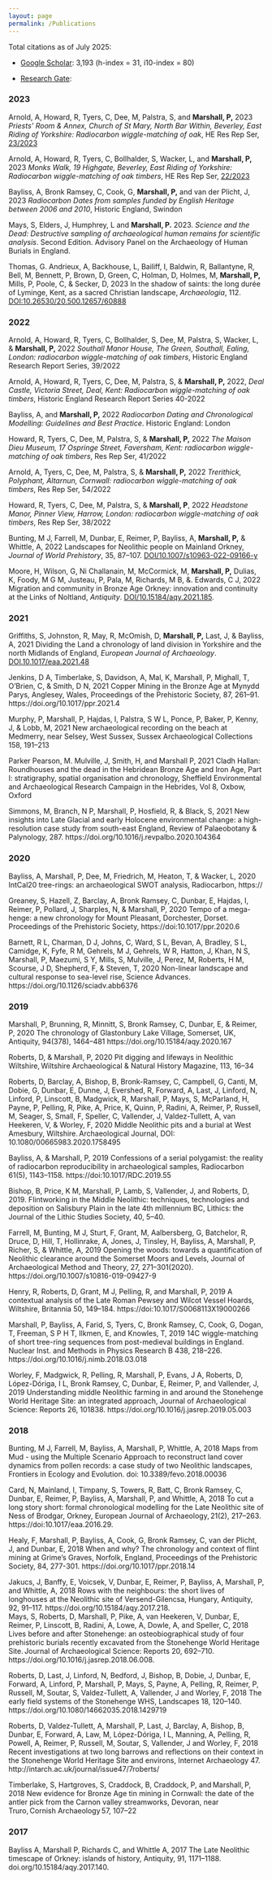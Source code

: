 ```yaml
---
layout: page
permalink: /Publications
---
```

Total citations as of July 2025:

- [Google Scholar](https://scholar.google.com/citations?user=6umhXIcAAAAJ&hl=en): 3,193 (h-index = 31, i10-index = 80)

- [Research Gate](https://www.researchgate.net/profile/Peter-Marshall-8):

### 2023
Arnold, A, Howard, R, Tyers, C, Dee, M, Palstra, S, and **Marshall, P,** 2023 *Priests’ Room & Annex, Church of St Mary, North Bar Within, Beverley, East Riding of Yorkshire: Radiocarbon wiggle-matching of oak*, HE Res Rep Ser, [23/2023](https://historicengland.org.uk/research/results/reports/23-2023)

Arnold, A, Howard, R, Tyers, C, Bollhalder, S, Wacker, L, and **Marshall, P,** 2023 *Monks Walk, 19 Highgate, Beverley, East Riding of Yorkshire: Radiocarbon wiggle-matching of oak timbers*, HE Res Rep Ser, [22/2023](https://historicengland.org.uk/research/results/reports/22-2023)

Bayliss, A, Bronk Ramsey, C, Cook, G, **Marshall, P,** and van der Plicht, J, 2023 *Radiocarbon Dates from samples funded by English Heritage between 2006 and 2010*, Historic England, Swindon  

Mays, S, Elders, J, Humphrey, L and **Marshall, P.** 2023. *Science and the Dead: Destructive sampling of archaeological human remains for scientific analysis*. Second Edition. Advisory Panel on the Archaeology of Human Burials in England.

Thomas, G. Andrieux, A, Backhouse, L, Bailiff, I, Baldwin, R, Ballantyne, R, Bell, M, Bennett, P, Brown, D, Green, C, Holman, D, Holmes, M, **Marshall, P,** Mills, P, Poole, C, & Secker, D, 2023 In the shadow of saints: the long durée of Lyminge, Kent, as a sacred Christian landscape, *Archaeologia*, 112. [DOI:10.26530/20.500.12657/60888](https://doi.org/10.26530/20.500.12657/60888)

### 2022
Arnold, A, Howard, R, Tyers, C, Bollhalder, S, Dee, M, Palstra, S, Wacker, L, & **Marshall, P,** 2022 *Southall Manor House, The Green, Southall, Ealing, London: radiocarbon wiggle-matching of oak timbers*, Historic England Research Report Series, 39/2022 

Arnold, A, Howard, R, Tyers, C, Dee, M, Palstra, S, & **Marshall, P,** 2022, *Deal Castle, Victoria Street, Deal, Kent: Radiocarbon wiggle-matching of oak timbers*, Historic England Research Report Series 40-2022 

Bayliss, A, and **Marshall, P,** 2022 *Radiocarbon Dating and Chronological Modelling: Guidelines and Best Practice*. Historic England: London  

Howard, R, Tyers, C, Dee, M, Palstra, S, & **Marshall, P,** 2022 *The Maison Dieu Museum, 17 Ospringe Street, Faversham, Kent: radiocarbon wiggle-matching of oak timbers*, Res Rep Ser, 41/2022 

Arnold, A, Tyers, C, Dee, M, Palstra, S, & **Marshall, P,** 2022 *Trerithick, Polyphant, Altarnun, Cornwall: radiocarbon wiggle-matching of oak timbers*, Res Rep Ser, 54/2022 

Howard, R, Tyers, C, Dee, M, Palstra, S, & **Marshall, P**, 2022 *Headstone Manor, Pinner View, Harrow, London: radiocarbon wiggle-matching of oak timbers*, Res Rep Ser, 38/2022 

Bunting, M J, Farrell, M, Dunbar, E, Reimer, P, Bayliss, A, **Marshall, P,** & Whittle, A, 2022 Landscapes for Neolithic people on Mainland Orkney, *Journal of World Prehistory*, 35, 87–107. [DOI/10.1007/s10963-022-09166-y](https://doi.org/10.1007/s10963-022-09166-y)
   
Moore, H, Wilson, G, Ni Challanain, M, McCormick, M, **Marshall, P,** Dulias, K, Foody, M G M, Justeau, P, Pala, M, Richards, M B, &. Edwards, C J, 2022 Migration and community in Bronze Age Orkney: innovation and continuity at the Links of Noltland, *Antiquity*. [DOI/10.15184/aqy.2021.185](https://doi.org/10.15184/aqy.2021.185).<span class="__dimensions_badge_embed__" data-doi="10.15184/aqy.2021.185" data-style="large_rectangle"></span> <div data-badge-popover="right" data-badge-type="1" data-doi="10.15184/aqy.2021.185" data-hide-no-mentions="true" class="altmetric-embed"></div>
   
### 2021
Griffiths, S, Johnston, R, May, R, McOmish, D, **Marshall, P,** Last, J, & Bayliss, A, 2021 Dividing the Land a chronology of land division in Yorkshire and the north Midlands of England, *European Journal of Archaeology*. [DOI.10.1017/eaa.2021.48](https://doi.org/10.1017/eaa.2021.48)

Jenkins, D A, Timberlake, S, Davidson, A, Mal, K, Marshall, P, Mighall, T, O'Brien, C, & Smith, D N, 2021 Copper Mining in the Bronze Age at Mynydd Parys, Anglesey, Wales, Proceedings of the Prehistoric Society, 87, 261–91. https://doi.org/10.1017/ppr.2021.4 

Murphy, P, Marshall, P, Hajdas, I, Palstra, S W L, Ponce, P, Baker, P, Kenny, J, & Lobb, M, 2021 New archaeological recording on the beach at Medmerry, near Selsey, West Sussex, Sussex Archaeological Collections 158, 191–213 

Parker Pearson, M. Mulville, J, Smith, H, and Marshall P, 2021 Cladh Hallan: Roundhouses and the dead in the Hebridean Bronze Age and Iron Age, Part I: stratigraphy, spatial organisation and chronology, Sheffield Environmental and Archaeological Research Campaign in the Hebrides, Vol 8, Oxbow, Oxford 

Simmons, M, Branch, N P, Marshall, P, Hosfield, R, & Black, S, 2021 New insights into Late Glacial and early Holocene environmental change: a high-resolution case study from south-east England, Review of Palaeobotany & Palynology, 287. https://doi.org/10.1016/j.revpalbo.2020.104364  

### 2020
Bayliss, A, Marshall, P, Dee, M, Friedrich, M, Heaton, T, & Wacker, L, 2020 IntCal20 tree-rings: an archaeological SWOT analysis, Radiocarbon, https:// 

Greaney, S, Hazell, Z, Barclay, A, Bronk Ramsey, C, Dunbar, E, Hajdas, I, Reimer, P, Pollard, J, Sharples, N, & Marshall, P, 2020 Tempo of a mega-henge: a new chronology for Mount Pleasant, Dorchester, Dorset. Proceedings of the Prehistoric Society, https://doi:10.1017/ppr.2020.6 

Barnett, R L, Charman, D J, Johns, C, Ward, S L, Bevan, A, Bradley, S L, Camidge, K, Fyfe, R M, Gehrels, M J, Gehrels, W R, Hatton, J, Khan, N S, Marshall, P, Maezumi, S Y, Mills, S, Mulville, J, Perez, M, Roberts, H M, Scourse, J D, Shepherd, F, & Steven, T, 2020 Non-linear landscape and cultural response to sea-level rise, Science Advances. https://doi.org/10.1126/sciadv.abb6376 

### 2019
Marshall, P, Brunning, R, Minnitt, S, Bronk Ramsey, C, Dunbar, E, & Reimer, P, 2020 The chronology of Glastonbury Lake Village, Somerset, UK, Antiquity, 94(378), 1464–481 https://doi.org/10.15184/aqy.2020.167 

Roberts, D, & Marshall, P, 2020 Pit digging and lifeways in Neolithic Wiltshire, Wiltshire Archaeological & Natural History Magazine, 113, 16–34 

Roberts, D, Barclay, A, Bishop, B, Bronk-Ramsey, C, Campbell, G, Canti, M, Dobie, G, Dunbar, E, Dunne, J, Evershed, R, Forward, A, Last, J, Linford, N, Linford, P, Linscott, B, Madgwick, R, Marshall, P, Mays, S, McParland, H, Payne, P, Pelling, R, Pike, A, Price, K, Quinn, P, Radini, A, Reimer, P, Russell, M, Seager, S, Small, F, Speller, C, Vallender, J, Valdez-Tullett, A, van Heekeren, V, & Worley, F, 2020 Middle Neolithic pits and a burial at West Amesbury, Wiltshire. Archaeological Journal, DOI: 10.1080/00665983.2020.1758495  

Bayliss, A, & Marshall, P, 2019 Confessions of a serial polygamist: the reality of radiocarbon reproducibility in archaeological samples, Radiocarbon 61(5), 1143–1158. https://doi:10.1017/RDC.2019.55 

Bishop, B, Price, K M, Marshall, P, Lamb, S, Vallender, J, and Roberts, D, 2019. Flintworking in the Middle Neolithic: techniques, technologies and deposition on Salisbury Plain in the late 4th millennium BC, Lithics: the Journal of the Lithic Studies Society, 40, 5–40. 

Farrell, M, Bunting, M J, Sturt, F, Grant, M, Aalbersberg, G, Batchelor, R, Druce, D, Hill, T, Hollinrake, A, Jones, J, Tinsley, H, Bayliss, A, Marshall, P, Richer, S, & Whittle, A, 2019 Opening the woods: towards a quantification of Neolithic clearance around the Somerset Moors and Levels, Journal of Archaeological Method and Theory, 27, 271–301(2020).  https://doi.org/10.1007/s10816-019-09427-9 

Henry, R, Roberts, D, Grant, M J, Pelling, R, and Marshall, P, 2019 A contextual analysis of the Late Roman Pewsey and Wilcot Vessel Hoards, Wiltshire, Britannia 50, 149–184. https://doi:10.1017/S0068113X19000266  

Marshall, P, Bayliss, A, Farid, S, Tyers, C, Bronk Ramsey, C, Cook, G, Dogan, T, Freeman, S P H T, Ilkmen, E, and Knowles, T, 2019 14C wiggle-matching of short tree-ring sequences from post-medieval buildings in England. Nuclear Inst. and Methods in Physics Research B 438, 218–226. https://doi.org/10.1016/j.nimb.2018.03.018 

Worley, F, Madgwick, R, Pelling, R, Marshall, P, Evans, J A, Roberts, D, López-Dóriga, I L, Bronk Ramsey, C, Dunbar, E, Reimer, P, and Vallender, J, 2019 Understanding middle Neolithic farming in and around the Stonehenge World Heritage Site: an integrated approach, Journal of Archaeological Science: Reports 26, 101838. https://doi.org/10.1016/j.jasrep.2019.05.003  

### 2018
Bunting, M J, Farrell, M, Bayliss, A, Marshall, P, Whittle, A, 2018 Maps from Mud - using the Multiple Scenario Approach to reconstruct land cover dynamics from pollen records: a case study of two Neolithic landscapes, Frontiers in Ecology and Evolution. doi: 10.3389/fevo.2018.00036 

Card, N, Mainland, I, Timpany, S, Towers, R, Batt, C, Bronk Ramsey, C, Dunbar, E, Reimer, P, Bayliss, A, Marshall, P, and Whittle, A, 2018 To cut a long story short: formal chronological modelling for the Late Neolithic site of Ness of Brodgar, Orkney, European Journal of Archaeology, 21(2), 217–263. https://doi:10.1017/eaa.2016.29. <div data-badge-type='donut' class='altmetric-embed' data-badge-popover='left' data-doi='110.1017/eaa.2016.29'></div> 

Healy, F, Marshall, P, Bayliss, A, Cook, G, Bronk Ramsey, C, van der Plicht, J, and Dunbar, E, 2018 When and why? The chronology and context of flint mining at Grime’s Graves, Norfolk, England, Proceedings of the Prehistoric Society, 84, 277-301.  https://doi.org/10.1017/ppr.2018.14 

Jakucs, J, Banffy, E, Voicsek, V, Dunbar, E, Reimer, P, Bayliss, A, Marshall, P, and Whittle, A, 2018 Rows with the neighbours: the short lives of longhouses at the Neolithic site of Versend-Gilencsa, Hungary, Antiquity, 92, 91–117.  https://doi.org/10.15184/aqy.2017.218. <span class="__dimensions_badge_embed__" data-doi="10.15184/aqy.2017.218" data-style="large_rectangle"></span> <div data-badge-popover="right" data-badge-type="1" data-doi="10.15184/aqy.2017.218" data-hide-no-mentions="true" class="altmetric-embed"></div> 

Mays, S, Roberts, D, Marshall, P, Pike, A, van Heekeren, V, Dunbar, E, Reimer, P, Linscott, B, Radini, A, Lowe, A, Dowle, A, and Speller, C, 2018 Lives before and after Stonehenge: an osteobiographical study of four prehistoric burials recently excavated from the Stonehenge World Heritage Site. Journal of Archaeological Science: Reports 20, 692–710. https://doi.org/10.1016/j.jasrep.2018.06.008. <span class="__dimensions_badge_embed__" data-doi="10.1016/j.jasrep.2018.06.008" data-style="large_rectangle"></span> <div data-badge-popover="right" data-badge-type="1" data-doi="10.1016/j.jasrep.2018.06.008" data-hide-no-mentions="true" class="altmetric-embed"></div>  

Roberts, D, Last, J, Linford, N, Bedford, J, Bishop, B, Dobie, J, Dunbar, E, Forward, A, Linford, P, Marshall, P, Mays, S, Payne, A, Pelling, R, Reimer, P, Russell, M, Soutar, S, Valdez-Tullett, A, Vallender, J and Worley, F, 2018 The early field systems of the Stonehenge WHS, Landscapes 18, 120–140. https://doi.org/10.1080/14662035.2018.1429719  

Roberts, D, Valdez-Tullett, A, Marshall, P, Last, J, Barclay, A, Bishop, B, Dunbar, E, Forward, A, Law, M, López-Dóriga, I L, Manning, A, Pelling, R, Powell, A, Reimer, P, Russell, M, Soutar, S, Vallender, J and Worley, F, 2018 Recent investigations at two long barrows and reflections on their context in the Stonehenge World Heritage Site and environs, Internet Archaeology 47. http://intarch.ac.uk/journal/issue47/7roberts/ 

Timberlake, S, Hartgroves, S, Craddock, B, Craddock, P, and Marshall, P, 2018 New evidence for Bronze Age tin mining in Cornwall: the date of the antler pick from the Carnon valley streamworks, Devoran, near Truro, Cornish Archaeology 57, 107–22 

### 2017 
Bayliss A, Marshall P, Richards C, and Whittle A, 2017 The Late Neolithic timescape of Orkney: islands of history, Antiquity, 91, 1171–1188.  doi.org/10.15184/aqy.2017.140. <span class="__dimensions_badge_embed__" data-doi="10.15184/aqy.2017.140" data-style="large_rectangle"></span> <div data-badge-popover="right" data-badge-type="1" data-doi="10.15184/aqy.2017.140" data-hide-no-mentions="true" class="altmetric-embed"></div> 

<script type='text/javascript' src='https://d1bxh8uas1mnw7.cloudfront.net/assets/embed.js'></script>

<script async src="https://badge.dimensions.ai/badge.js" charset="utf-8"></script>
